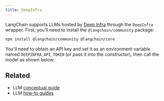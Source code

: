 ```yaml
---
title: DeepInfra
---
```


LangChain supports LLMs hosted by [Deep Infra](https://deepinfra.com/) through the `DeepInfra` wrapper.
First, you'll need to install the `@langchain/community` package:

```bash npm
npm install @langchain/community @langchain/core
```

You'll need to obtain an API key and set it as an environment variable named `DEEPINFRA_API_TOKEN`
(or pass it into the constructor), then call the model as shown below:


<Deepinfra />

## Related

- LLM [conceptual guide](/oss/concepts/text_llms)
- LLM [how-to guides](/oss/how-to/#llms)
